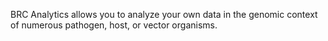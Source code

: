 BRC Analytics allows you to analyze your own data in the genomic context of numerous pathogen, host, or vector organisms.
